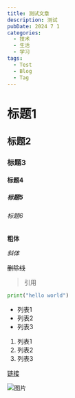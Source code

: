 ---
title: 测试文章
description: 测试
pubDate: 2024 7 1
categories:
  - 技术
  - 生活
  - 学习
tags:
  - Test
  - Blog
  - Tag
---
# 标题1
## 标题2
### 标题3
#### 标题4
##### 标题5
###### 标题6

**粗体**

*斜体*

~~删除线~~

> 引用

```python
print("hello world")
```

- 列表1
- 列表2
- 列表3

1. 列表1
2. 列表2
3. 列表3

[链接](https://www.baidu.com)

![图片](https://www.baidu.com/img/flexible/logo/pc/result.png)
